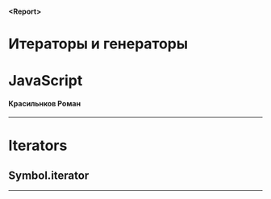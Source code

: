 
#### <Report\>
# Итераторы и генераторы
# JavaScript

#### Красильнков Роман

---

# Iterators
## Symbol.iterator

---

<CodeSurfer
  title="Объявление"
  code={legacy}
  lang="typescript"
  showNumbers
  theme={nightOwl}
/>
